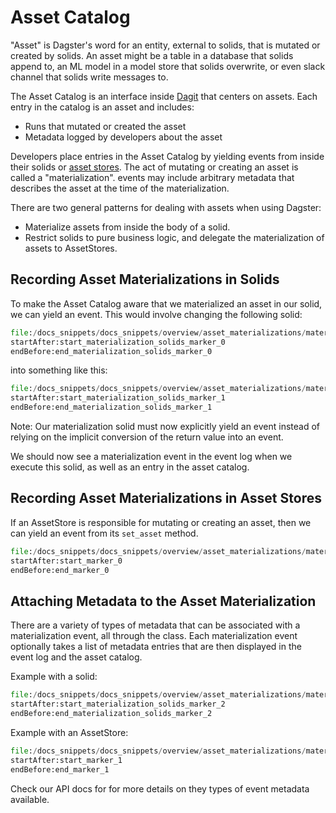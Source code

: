 
<DynamicMetaTags
  title="Asset Catalog | Dagster"
  description="Dagster provides a data-aware orchestration graph."
/>

# Asset Catalog

"Asset" is Dagster's word for an entity, external to solids, that is mutated or created by solids.  An asset might be a table in a database that solids append to, an ML model in a model store that solids overwrite, or even slack channel that solids write messages to.

The Asset Catalog is an interface inside [Dagit](/overview/dagit) that centers on assets.  Each entry in the catalog is an asset and includes:
* Runs that mutated or created the asset
* Metadata logged by developers about the asset

Developers place entries in the Asset Catalog by yielding <PyObject module="dagster" object="AssetMaterialization" /> events from inside their solids or [asset stores](/overview/asset-stores/asset-stores).  The act of mutating or creating an asset is called a "materialization".  <PyObject module="dagster" object="AssetMaterialization" /> events may include arbitrary metadata that describes the asset at the time of the materialization.

There are two general patterns for dealing with assets when using Dagster:
* Materialize assets from inside the body of a solid.
* Restrict solids to pure business logic, and delegate the materialization of assets to AssetStores.

## Recording Asset Materializations in Solids

To make the Asset Catalog aware that we materialized an asset in our solid, we can yield an <PyObject module="dagster" object="AssetMaterialization" /> event.
This would involve changing the following solid:

```python literalinclude caption=materialization_solids.py
file:/docs_snippets/docs_snippets/overview/asset_materializations/materialization_solids.py
startAfter:start_materialization_solids_marker_0
endBefore:end_materialization_solids_marker_0
```

into something like this:

```python literalinclude caption=materialization_solids.py
file:/docs_snippets/docs_snippets/overview/asset_materializations/materialization_solids.py
startAfter:start_materialization_solids_marker_1
endBefore:end_materialization_solids_marker_1
```

Note: Our materialization solid must now explicitly yield an <PyObject module="dagster" object="Output" />
event instead of relying on the implicit conversion of the return value into an <PyObject module="dagster" object="Output" />
event.

We should now see a materialization event in the event log when we execute this solid, as well as an entry in the asset catalog.

## Recording Asset Materializations in Asset Stores

If an AssetStore is responsible for mutating or creating an asset, then we can yield an <PyObject module="dagster" object="AssetMaterialization" /> event from its `set_asset` method.

```python literalinclude caption=materialization_asset_stores.py
file:/docs_snippets/docs_snippets/overview/asset_materializations/materialization_asset_stores.py
startAfter:start_marker_0
endBefore:end_marker_0
```

## Attaching Metadata to the Asset Materialization

There are a variety of types of metadata that can be associated with a materialization event, all
through the <PyObject module="dagster" object="EventMetadataEntry" /> class. Each materialization
event optionally takes a list of metadata entries that are then displayed in the event log and the asset catalog.

Example with a solid:

```python literalinclude caption=materialization.py
file:/docs_snippets/docs_snippets/overview/asset_materializations/materialization_solids.py
startAfter:start_materialization_solids_marker_2
endBefore:end_materialization_solids_marker_2
```

Example with an AssetStore:

```python literalinclude caption=materialization_asset_stores.py
file:/docs_snippets/docs_snippets/overview/asset_materializations/materialization_asset_stores.py
startAfter:start_marker_1
endBefore:end_marker_1
```

Check our API docs for <PyObject module="dagster" object="EventMetadataEntry" /> for more details
on they types of event metadata available.
